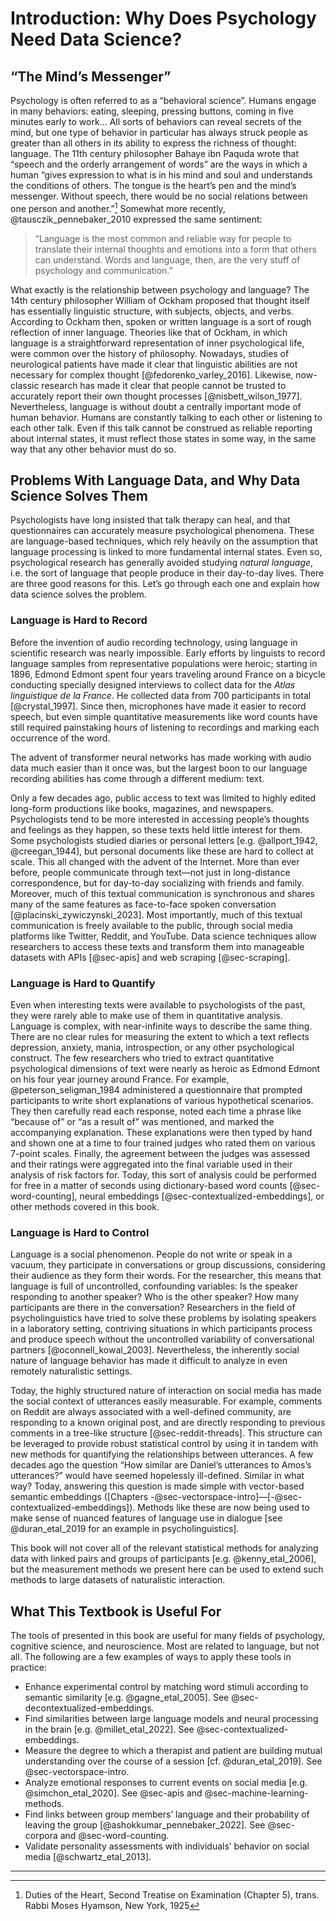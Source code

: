 # Introduction: Why Does Psychology Need Data Science?

## "The Mind's Messenger"

Psychology is often referred to as a "behavioral science". Humans engage in many behaviors: eating, sleeping, pressing buttons, coming in five minutes early to work... All sorts of behaviors can reveal secrets of the mind, but one type of behavior in particular has always struck people as greater than all others in its ability to express the richness of thought: language. The 11th century philosopher Bahaye ibn Paquda wrote that "speech and the orderly arrangement of words" are the ways in which a human "gives expression to what is in his mind and soul and understands the conditions of others. The tongue is the heart's pen and the mind's messenger. Without speech, there would be no social relations between one person and another."^[Duties of the Heart, Second Treatise on Examination (Chapter 5), trans. Rabbi Moses Hyamson, New York, 1925] Somewhat more recently, @tausczik_pennebaker_2010 expressed the same sentiment:

> "Language is the most common and reliable way for people to translate their internal thoughts and emotions into a form that others can understand. Words and language, then, are the very stuff of psychology and communication."

What exactly is the relationship between psychology and language? The 14th century philosopher William of Ockham proposed that thought itself has essentially linguistic structure, with subjects, objects, and verbs. According to Ockham then, spoken or written language is a sort of rough reflection of inner language. Theories like that of Ockham, in which language is a straightforward representation of inner psychological life, were common over the history of philosophy. Nowadays, studies of neurological patients have made it clear that linguistic abilities are not necessary for complex thought [@fedorenko_varley_2016]. Likewise, now-classic research has made it clear that people cannot be trusted to accurately report their own thought processes [@nisbett_wilson_1977]. Nevertheless, language is without doubt a centrally important mode of human behavior. Humans are constantly talking to each other or listening to each other talk. Even if this talk cannot be construed as reliable reporting about internal states, it must reflect those states in some way, in the same way that any other behavior must do so.

## Problems With Language Data, and Why Data Science Solves Them

Psychologists have long insisted that talk therapy can heal, and that questionnaires can accurately measure psychological phenomena. These are language-based techniques, which rely heavily on the assumption that language processing is linked to more fundamental internal states. Even so, psychological research has generally avoided studying _natural language_, i.e. the sort of language that people produce in their day-to-day lives. There are three good reasons for this. Let's go through each one and explain how data science solves the problem.

### Language is Hard to Record

Before the invention of audio recording technology, using language in scientific research was nearly impossible. Early efforts by linguists to record language samples from representative populations were heroic; starting in 1896, Edmond Edmont spent four years traveling around France on a bicycle conducting specially designed interviews to collect data for the _Atlas linguistique de la France_. He collected data from 700 participants in total [@crystal_1997]. Since then, microphones have made it easier to record speech, but even simple quantitative measurements like word counts have still required painstaking hours of listening to recordings and marking each occurrence of the word. 

The advent of transformer neural networks has made working with audio data much easier than it once was, but the largest boon to our language recording abilities has come through a different medium: text.

Only a few decades ago, public access to text was limited to highly edited long-form productions like books, magazines, and newspapers. Psychologists tend to be more interested in accessing people's thoughts and feelings as they happen, so these texts held little interest for them. Some psychologists studied diaries or personal letters [e.g. @allport_1942, @creegan_1944], but personal documents like these are hard to collect at scale. This all changed with the advent of the Internet. More than ever before, people communicate through text---not just in long-distance correspondence, but for day-to-day socializing with friends and family. Moreover, much of this textual communication is synchronous and shares many of the same features as face-to-face spoken conversation [@placinski_zywiczynski_2023]. Most importantly, much of this textual communication is freely available to the public, through social media platforms like Twitter, Reddit, and YouTube. Data science techniques allow researchers to access these texts and transform them into manageable datasets with APIs [@sec-apis] and web scraping [@sec-scraping].

### Language is Hard to Quantify

Even when interesting texts were available to psychologists of the past, they were rarely able to make use of them in quantitative analysis. Language is complex, with near-infinite ways to describe the same thing. There are no clear rules for measuring the extent to which a text reflects depression, anxiety, mania, introspection, or any other psychological construct. The few researchers who tried to extract quantitative psychological dimensions of text were nearly as heroic as Edmond Edmont on his four year journey around France. For example, @peterson_seligman_1984 administered a questionnaire that prompted participants to write short explanations of various hypothetical scenarios. They then carefully read each response, noted each time a phrase like "because of" or "as a result of" was mentioned, and marked the accompanying explanation. These explanations were then typed by hand and shown one at a time to four trained judges who rated them on various 7-point scales. Finally, the agreement between the judges was assessed and their ratings were aggregated into the final variable used in their analysis of risk factors for. Today, this sort of analysis could be performed for free in a matter of seconds using dictionary-based word counts [@sec-word-counting], neural embeddings [@sec-contextualized-embeddings], or other methods covered in this book.

### Language is Hard to Control

Language is a social phenomenon. People do not write or speak in a vacuum, they participate in conversations or group discussions, considering their audience as they form their words. For the researcher, this means that language is full of uncontrolled, confounding variables: Is the speaker responding to another speaker? Who is the other speaker? How many participants are there in the conversation? Researchers in the field of psycholinguistics have tried to solve these problems by isolating speakers in a laboratory setting, contriving situations in which participants process and produce speech without the uncontrolled variability of conversational partners [@oconnell_kowal_2003]. Nevertheless, the inherently social nature of language behavior has made it difficult to analyze in even remotely naturalistic settings.

Today, the highly structured nature of interaction on social media has made the social context of utterances easily measurable. For example, comments on Reddit are always associated with a well-defined community, are responding to a known original post, and are directly responding to previous comments in a tree-like structure [@sec-reddit-threads]. This structure can be leveraged to provide robust statistical control by using it in tandem with new methods for quantifying the relationships between utterances. A few decades ago the question "How similar are Daniel's utterances to Amos's utterances?" would have seemed hopelessly ill-defined. Similar in what way? Today, answering this question is made simple with vector-based semantic embeddings ([Chapters -@sec-vectorspace-intro]---[-@sec-contextualized-embeddings]). Methods like these are now being used to make sense of nuanced features of language use in dialogue [see @duran_etal_2019 for an example in psycholinguistics].

This book will not cover all of the relevant statistical methods for analyzing data with linked pairs and groups of participants [e.g. @kenny_etal_2006], but the measurement methods we present here can be used to extend such methods to large datasets of naturalistic interaction. 

## What This Textbook is Useful For

The tools of presented in this book are useful for many fields of psychology, cognitive science, and neuroscience. Most are related to language, but not all. The following are a few examples of ways to apply these tools in practice:

-   Enhance experimental control by matching word stimuli according to semantic similarity [e.g. @gagne_etal_2005]. See @sec-decontextualized-embeddings.
-   Find similarities between large language models and neural processing in the brain [e.g. @millet_etal_2022]. See @sec-contextualized-embeddings.
-   Measure the degree to which a therapist and patient are building mutual understanding over the course of a session [cf. @duran_etal_2019]. See @sec-vectorspace-intro.
-   Analyze emotional responses to current events on social media [e.g. @simchon_etal_2020]. See @sec-apis and @sec-machine-learning-methods.
-   Find links between group members' language and their probability of leaving the group [@ashokkumar_pennebaker_2022]. See @sec-corpora and @sec-word-counting.
-   Validate personality assessments with individuals' behavior on social media [@schwartz_etal_2013].

---
